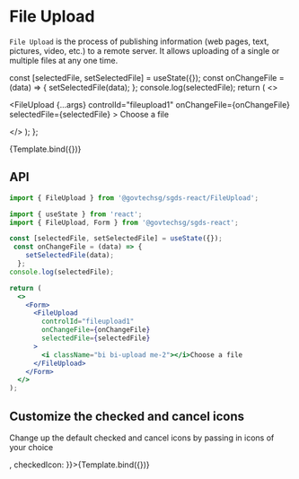 
<Meta
  title="Components/File Upload"
  component={FileUpload}
/>

# File Upload

`File Upload` is the process of publishing information (web pages, text, pictures, video, etc.) to a remote server. It allows uploading of a single or multiple files at any one time.

  const [selectedFile, setSelectedFile] = useState({});
  const onChangeFile = (data) => {
    setSelectedFile(data);
  };
  console.log(selectedFile);
  return (
    <>
      <Form>
        <FileUpload
          {...args}
          controlId="fileupload1"
          onChangeFile={onChangeFile}
          selectedFile={selectedFile}
        >
          <i className="bi bi-upload me-2"></i>Choose a file
        </FileUpload>
      </Form>
    </>
  );
};

<Canvas>
  <Story name="Default">{Template.bind({})}</Story>
</Canvas>

## API

```jsx
import { FileUpload } from '@govtechsg/sgds-react/FileUpload'; 
```

<ArgsTable story="Default" />

```jsx
import { useState } from 'react';
import { FileUpload, Form } from '@govtechsg/sgds-react';

const [selectedFile, setSelectedFile] = useState({});
 const onChangeFile = (data) => {
    setSelectedFile(data);
  };
console.log(selectedFile);

return (
  <>
    <Form>
      <FileUpload
        controlId="fileupload1"
        onChangeFile={onChangeFile}
        selectedFile={selectedFile}
      >
        <i className="bi bi-upload me-2"></i>Choose a file
      </FileUpload>
    </Form>
  </>
);
```
## Customize the checked and cancel icons 

Change up the default checked and cancel icons by passing in icons of your choice 


<Canvas>
  <Story name="Custom Icons" args={{cancelIcon: <i className="bi bi-x-octagon"></i>, checkedIcon: <i className="bi bi-check2-circle"></i>}}>{Template.bind({})}</Story>
</Canvas>
